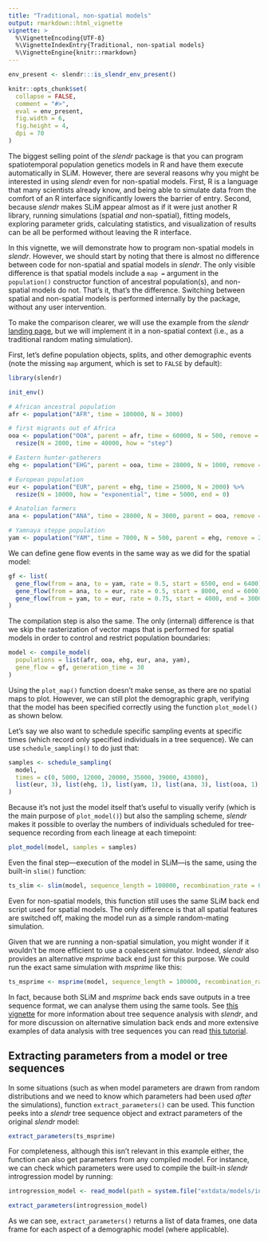 ```yaml
---
title: "Traditional, non-spatial models"
output: rmarkdown::html_vignette
vignette: >
  %\VignetteEncoding{UTF-8}
  %\VignetteIndexEntry{Traditional, non-spatial models}
  %\VignetteEngine{knitr::rmarkdown}
---
```


```r
env_present <- slendr:::is_slendr_env_present()

knitr::opts_chunk$set(
  collapse = FALSE,
  comment = "#>",
  eval = env_present,
  fig.width = 6,
  fig.height = 4,
  dpi = 70
)
```

The biggest selling point of the *slendr* package is that you can program spatiotemporal population genetics models in R and have them execute automatically in SLiM. However, there are several reasons why you might be interested in using *slendr* even for non-spatial models. First, R is a language that many scientists already know, and being able to simulate data from the comfort of an R interface significantly lowers the barrier of entry. Second, because *slendr* makes SLiM appear almost as if it were just another R library, running simulations (spatial *and* non-spatial), fitting models, exploring parameter grids, calculating statistics, and visualization of results can be all be performed without leaving the R interface.

In this vignette, we will demonstrate how to program non-spatial models in *slendr*. However, we should start by noting that there is almost no difference between code for non-spatial and spatial models in *slendr*. The only visible difference is that spatial models include a `map =` argument in the `population()` constructor function of ancestral population(s), and non-spatial models do not. That's it, that's the difference. Switching between spatial and non-spatial models is performed internally by the package, without any user intervention.

To make the comparison clearer, we will use the example from the *slendr* [landing page](https://github.com/bodkan/slendr), but we will implement it in a non-spatial context (i.e., as a traditional random mating simulation).

First, let's define population objects, splits, and other demographic events (note the missing `map` argument, which is set to `FALSE` by default):

```r
library(slendr)

init_env()

# African ancestral population
afr <- population("AFR", time = 100000, N = 3000)

# first migrants out of Africa
ooa <- population("OOA", parent = afr, time = 60000, N = 500, remove = 23000) %>%
  resize(N = 2000, time = 40000, how = "step")

# Eastern hunter-gatherers
ehg <- population("EHG", parent = ooa, time = 28000, N = 1000, remove = 6000)

# European population
eur <- population("EUR", parent = ehg, time = 25000, N = 2000) %>%
  resize(N = 10000, how = "exponential", time = 5000, end = 0)

# Anatolian farmers
ana <- population("ANA", time = 28000, N = 3000, parent = ooa, remove = 4000)

# Yamnaya steppe population
yam <- population("YAM", time = 7000, N = 500, parent = ehg, remove = 2500)
```

We can define gene flow events in the same way as we did for the spatial model:

```r
gf <- list(
  gene_flow(from = ana, to = yam, rate = 0.5, start = 6500, end = 6400),
  gene_flow(from = ana, to = eur, rate = 0.5, start = 8000, end = 6000),
  gene_flow(from = yam, to = eur, rate = 0.75, start = 4000, end = 3000)
)
```

The compilation step is also the same. The only (internal) difference is that we skip the rasterization of vector maps that is performed for spatial models in order to control and restrict population boundaries:

```r
model <- compile_model(
  populations = list(afr, ooa, ehg, eur, ana, yam),
  gene_flow = gf, generation_time = 30
)
```

Using the `plot_map()` function doesn't make sense, as there are no spatial maps to plot. However, we can still plot the demographic graph, verifying that the model has been specified correctly using the function `plot_model()` as shown below.

Let's say we also want to schedule specific sampling events at specific times (which record only specified individuals in a tree sequence). We can use `schedule_sampling()` to do just that:

```r
samples <- schedule_sampling(
  model,
  times = c(0, 5000, 12000, 20000, 35000, 39000, 43000),
  list(eur, 3), list(ehg, 1), list(yam, 1), list(ana, 3), list(ooa, 1), list(afr, 1)
)
```

Because it's not just the model itself that's useful to visually verify (which is the main purpose of `plot_model()`) but also the sampling scheme, _slendr_ makes it possible to overlay the numbers of individuals scheduled for tree-sequence recording from each lineage at each timepoint:

```r
plot_model(model, samples = samples)
```

Even the final step---execution of the model in SLiM---is the same, using the built-in `slim()` function:

```r
ts_slim <- slim(model, sequence_length = 100000, recombination_rate = 0)
```

Even for non-spatial models, this function still uses the same SLiM back end script used for spatial models. The only difference is that all spatial features are switched off, making the model run as a simple random-mating simulation.

Given that we are running a non-spatial simulation, you might wonder if it wouldn't be more efficient to use a coalescent simulator. Indeed, *slendr* also provides an alternative *msprime* back end just for this purpose. We could run the exact same simulation with *msprime* like this:

```r
ts_msprime <- msprime(model, sequence_length = 100000, recombination_rate = 0)
```

In fact, because both SLiM and *msprime* back ends save outputs in a tree sequence format, we can analyse them using the same tools. See [this vignette](vignette-05-tree-sequences.html) for more information about tree sequence analysis with *slendr*, and for more discussion on alternative simulation back ends and more extensive examples of data analysis with tree sequences you can read [this tutorial](vignette-07-backends.html).

## Extracting parameters from a model or tree sequences

In some situations (such as when model parameters are drawn from random distributions and we need to know which parameters had been used _after_ the simulations), function `extract_parameters()` can be used. This function peeks into a _slendr_ tree sequence object and extract parameters of the original _slendr_ model:

```r
extract_parameters(ts_msprime)
```

For completeness, although this isn't relevant in this example either, the function can also get parameters from any compiled model. For instance, we can check which parameters were used to compile the built-in _slendr_ introgression model by running:

```r
introgression_model <- read_model(path = system.file("extdata/models/introgression", package = "slendr"))

extract_parameters(introgression_model)
```

As we can see, `extract_parameters()` returns a list of data frames, one data frame for each aspect of a demographic model (where applicable).

